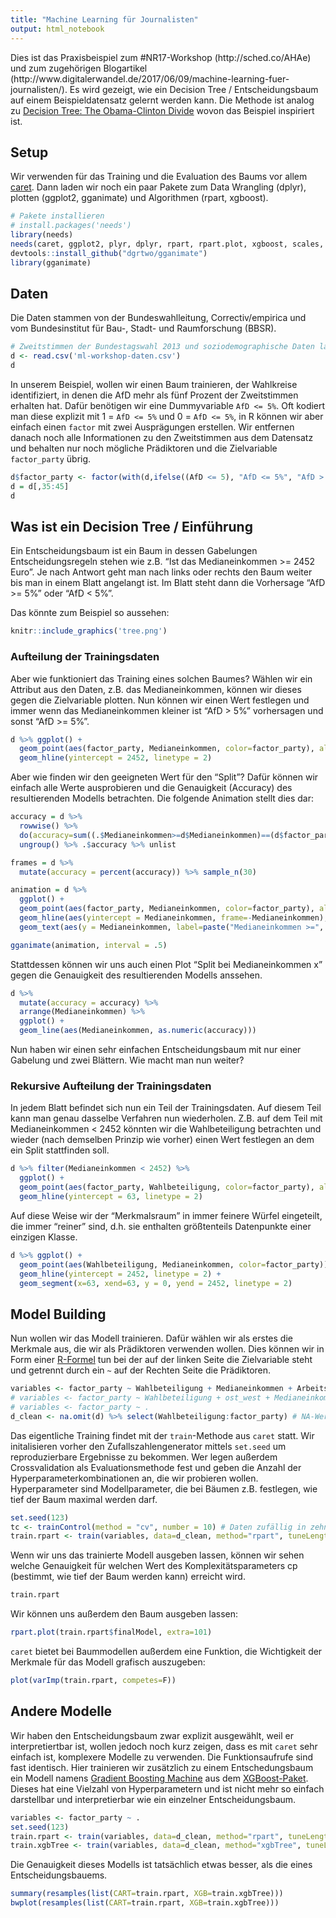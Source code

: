 ```yaml
---
title: "Machine Learning für Journalisten"
output: html_notebook
---
```


Dies ist das Praxisbeispiel zum #NR17-Workshop (http://sched.co/AHAe) und zum zugehörigen Blogartikel (http://www.digitalerwandel.de/2017/06/09/machine-learning-fuer-journalisten/). Es wird gezeigt, wie ein Decision Tree / Entscheidungsbaum auf einem Beispieldatensatz gelernt werden kann. Die Methode ist analog zu [Decision Tree: The Obama-Clinton Divide](http://www.nytimes.com/imagepages/2008/04/16/us/20080416_OBAMA_GRAPHIC.html) wovon das Beispiel inspiriert ist.

## Setup

Wir verwenden für das Training und die Evaluation des Baums vor allem [caret](https://github.com/topepo/caret). Dann laden wir noch ein paar Pakete zum Data Wrangling (dplyr), plotten (ggplot2, gganimate) und Algorithmen (rpart, xgboost).

```r
# Pakete installieren
# install.packages('needs')
library(needs)
needs(caret, ggplot2, plyr, dplyr, rpart, rpart.plot, xgboost, scales, knitr, devtools)
devtools::install_github("dgrtwo/gganimate")
library(gganimate)
```

## Daten

Die Daten stammen von der Bundeswahlleitung, Correctiv/empirica und vom Bundesinstitut für Bau-, Stadt- und Raumforschung (BBSR).

```r
# Zweitstimmen der Bundestagswahl 2013 und soziodemographische Daten laden
d <- read.csv('ml-workshop-daten.csv')
d
```

In unserem Beispiel, wollen wir einen Baum trainieren, der Wahlkreise identifiziert, in denen die AfD mehr als fünf Prozent der Zweitstimmen erhalten hat. Dafür benötigen wir eine Dummyvariable `AfD <= 5%`. Oft kodiert man diese explizit mit 1 = `AfD <= 5%` und 0 = `AfD <= 5%`, in R können wir aber einfach einen `factor` mit zwei Ausprägungen erstellen. Wir entfernen danach noch alle Informationen zu den Zweitstimmen aus dem Datensatz und behalten nur noch mögliche Prädiktoren und die Zielvariable `factor_party` übrig.

```r
d$factor_party <- factor(with(d,ifelse((AfD <= 5), "AfD <= 5%", "AfD > 5%")))
d = d[,35:45]
d
```

## Was ist ein Decision Tree / Einführung

Ein Entscheidungsbaum ist ein Baum in dessen Gabelungen Entscheidungsregeln stehen wie z.B. "Ist das Medianeinkommen >= 2452 Euro". Je nach Antwort geht man nach links oder rechts den Baum weiter bis man in einem Blatt angelangt ist. Im Blatt steht dann die Vorhersage "AfD >= 5%" oder "AfD < 5%".

Das könnte zum Beispiel so aussehen:
```r
knitr::include_graphics('tree.png')
```


### Aufteilung der Trainingsdaten

Aber wie funktioniert das Training eines solchen Baumes? Wählen wir ein Attribut aus den Daten, z.B. das Medianeinkommen, können wir dieses gegen die Zielvariable plotten. Nun können wir einen Wert festlegen und immer wenn das Medianeinkommen kleiner ist "AfD > 5%" vorhersagen und sonst "AfD >= 5%".

```r
d %>% ggplot() +
  geom_point(aes(factor_party, Medianeinkommen, color=factor_party), alpha = 0.5) +
  geom_hline(yintercept = 2452, linetype = 2)
```

Aber wie finden wir den geeigneten Wert für den "Split"? Dafür können wir einfach alle Werte ausprobieren und die Genauigkeit (Accuracy) des resultierenden Modells betrachten. Die folgende Animation stellt dies dar:

```r
accuracy = d %>%
  rowwise() %>%
  do(accuracy=sum((.$Medianeinkommen>=d$Medianeinkommen)==(d$factor_party=="AfD > 5%"))/nrow(d)) %>%
  ungroup() %>% .$accuracy %>% unlist

frames = d %>%
  mutate(accuracy = percent(accuracy)) %>% sample_n(30)

animation = d %>%
  ggplot() +
  geom_point(aes(factor_party, Medianeinkommen, color=factor_party), alpha = 0.5) +
  geom_hline(aes(yintercept = Medianeinkommen, frame=-Medianeinkommen), linetype = 2, data = frames) +
  geom_text(aes(y = Medianeinkommen, label=paste("Medianeinkommen >=", Medianeinkommen, "Accuracy:", accuracy), frame=-Medianeinkommen), x = 1, hjust = 0, vjust = -.5, data = frames)

gganimate(animation, interval = .5)
```

Stattdessen können wir uns auch einen Plot "Split bei Medianeinkommen x" gegen die Genauigkeit des resultierenden Modells anssehen.

```r
d %>%
  mutate(accuracy = accuracy) %>%
  arrange(Medianeinkommen) %>%
  ggplot() +
  geom_line(aes(Medianeinkommen, as.numeric(accuracy)))
```

Nun haben wir einen sehr einfachen Entscheidungsbaum mit nur einer Gabelung und zwei Blättern. Wie macht man nun weiter?

### Rekursive Aufteilung der Trainingsdaten

In jedem Blatt befindet sich nun ein Teil der Trainingsdaten. Auf diesem Teil kann man genau dasselbe Verfahren nun wiederholen. Z.B. auf dem Teil mit Medianeinkommen < 2452 könnten wir die Wahlbeteiligung betrachten und wieder (nach demselben Prinzip wie vorher) einen Wert festlegen an dem ein Split stattfinden soll.

```r
d %>% filter(Medianeinkommen < 2452) %>%
  ggplot() +
  geom_point(aes(factor_party, Wahlbeteiligung, color=factor_party), alpha = 0.5) +
  geom_hline(yintercept = 63, linetype = 2)
```

Auf diese Weise wir der "Merkmalsraum" in immer feinere Würfel eingeteilt, die immer "reiner" sind, d.h. sie enthalten größtenteils Datenpunkte einer einzigen Klasse.

```r
d %>% ggplot() +
  geom_point(aes(Wahlbeteiligung, Medianeinkommen, color=factor_party)) +
  geom_hline(yintercept = 2452, linetype = 2) +
  geom_segment(x=63, xend=63, y = 0, yend = 2452, linetype = 2)
```

## Model Building

Nun wollen wir das Modell trainieren. Dafür wählen wir als erstes die Merkmale aus, die wir als Prädiktoren verwenden wollen. Dies können wir in Form einer [R-Formel](https://stat.ethz.ch/R-manual/R-devel/library/stats/html/formula.html) tun bei der auf der linken Seite die Zielvariable steht und getrennt durch ein `~` auf der Rechten Seite die Prädiktoren.

```r
variables <- factor_party ~ Wahlbeteiligung + Medianeinkommen + Arbeitslosenquote + Ausländeranteil + Mietpreis
# variables <- factor_party ~ Wahlbeteiligung + ost_west + Medianeinkommen + Arbeitslosenquote + Ausländeranteil + Mietpreis
# variables <- factor_party ~ .
d_clean <- na.omit(d) %>% select(Wahlbeteiligung:factor_party) # NA-Werte löschen 
```

Das eigentliche Training findet mit der `train`-Methode aus `caret` statt. Wir initalisieren vorher den Zufallszahlengenerator mittels `set.seed` um reproduzierbare Ergebnisse zu bekommen. Wer legen außerdem Crossvalidation als Evaluationsmethode fest und geben die Anzahl der Hyperparameterkombinationen an, die wir probieren wollen. Hyperparameter sind Modellparameter, die bei Bäumen z.B. festlegen, wie tief der Baum maximal werden darf.

```r
set.seed(123)
tc <- trainControl(method = "cv", number = 10) # Daten zufällig in zehn ähnlich große Blöcke aufteilen
train.rpart <- train(variables, data=d_clean, method="rpart", tuneLength=10, metric="Accuracy", trControl=tc) # Metric "Accuracy" für Classification, "Rsquared" für Regression
```

Wenn wir uns das trainierte Modell ausgeben lassen, können wir sehen welche Genauigkeit für welchen Wert des Komplexitätsparameters cp (bestimmt, wie tief der Baum werden kann) erreicht wird.

```r
train.rpart
```

Wir können uns außerdem den Baum ausgeben lassen:

```r
rpart.plot(train.rpart$finalModel, extra=101)
```

`caret` bietet bei Baummodellen außerdem eine Funktion, die Wichtigkeit der Merkmale für das Modell grafisch auszugeben:

```r
plot(varImp(train.rpart, competes=F))
```

## Andere Modelle

Wir haben den Entscheidungsbaum zwar explizit ausgewählt, weil er interpretiertbar ist, wollen jedoch noch kurz zeigen, dass es mit `caret` sehr einfach ist, komplexere Modelle zu verwenden. Die Funktionsaufrufe sind fast identisch. Hier trainieren wir zusätzlich zu einem Entschedungsbaum ein Modell namens [Gradient Boosting Machine]() aus dem [XGBoost-Paket](http://xgboost.readthedocs.io/en/latest/model.html). Dieses hat eine Vielzahl von Hyperparametern und ist nicht mehr so einfach darstellbar und interpretierbar wie ein einzelner Entscheidungsbaum.

```r
variables <- factor_party ~ .
set.seed(123)
train.rpart <- train(variables, data=d_clean, method="rpart", tuneLength=10, metric="Accuracy", trControl=tc)
train.xgbTree <- train(variables, data=d_clean, method="xgbTree", tuneLength=4, metric="Accuracy", trControl=tc)
```

Die Genauigkeit dieses Modells ist tatsächlich etwas besser, als die eines Entscheidungsbauems.

```r
summary(resamples(list(CART=train.rpart, XGB=train.xgbTree)))
bwplot(resamples(list(CART=train.rpart, XGB=train.xgbTree)))
```


